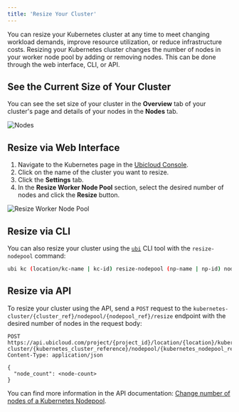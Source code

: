 ```yaml
---
title: 'Resize Your Cluster'
---
```


You can resize your Kubernetes cluster at any time to meet changing workload demands, improve resource utilization, or reduce infrastructure costs. Resizing your Kubernetes cluster changes the number of nodes in your worker node pool by adding or removing nodes. This can be done through the web interface, CLI, or API.

## See the Current Size of Your Cluster

You can see the set size of your cluster in the **Overview** tab of your cluster's page and details of your nodes in the **Nodes** tab.

![Nodes](/managed-kubernetes/nodes-screenshot.png)

## Resize via Web Interface

1. Navigate to the Kubernetes page in the [Ubicloud Console](https://console.ubicloud.com).
2. Click on the name of the cluster you want to resize.
3. Click the **Settings** tab.
4. In the **Resize Worker Node Pool** section, select the desired number of nodes and click the **Resize** button.

![Resize Worker Node Pool](/managed-kubernetes/resize-screenshot.png)

## Resize via CLI

You can also resize your cluster using the [`ubi`](https://www.ubicloud.com/docs/quick-start/cli) CLI tool with the `resize-nodepool` command:

```bash
ubi kc (location/kc-name | kc-id) resize-nodepool (np-name | np-id) node-count
``` 

## Resize via API

To resize your cluster using the API, send a `POST` request to the `kubernetes-cluster/{cluster_ref}/nodepool/{nodepool_ref}/resize` endpoint with the desired number of nodes in the request body:

```http
POST https://api.ubicloud.com/project/{project_id}/location/{location}/kubernetes-cluster/{kubernetes_cluster_reference}/nodepool/{kubernetes_nodepool_reference}/resize
Content-Type: application/json  

{
  "node_count": <node-count>
}
```

You can find more information in the API documentation: [Change number of nodes of a Kubernetes Nodepool](https://www.ubicloud.com/docs/api-reference/kubernetes-cluster/change-number-of-nodes-of-a-kubernetes-nodepool).
